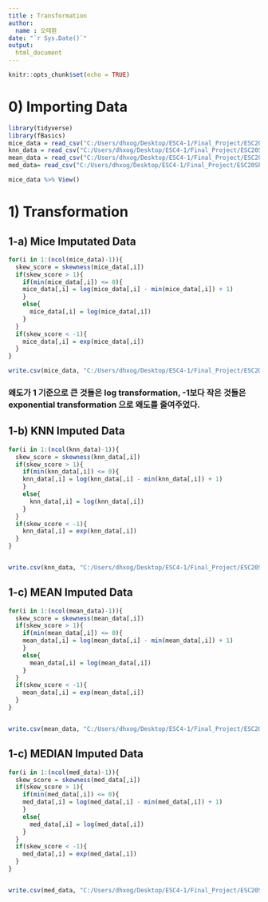 ```yaml
---
title : Transformation
author:
  name : 오태환
date: "`r Sys.Date()`"
output:
  html_document
---
```


```r
knitr::opts_chunk$set(echo = TRUE)
```

# 0) Importing Data
```r
library(tidyverse)
library(fBasics)
mice_data = read_csv("C:/Users/dhxog/Desktop/ESC4-1/Final_Project/ESC20SPRING_team4/finalEDA/data/new_imputed_data_mice.csv")
knn_data = read_csv("C:/Users/dhxog/Desktop/ESC4-1/Final_Project/ESC20SPRING_team4/finalEDA/data/new_imputed_data_knn.csv")
mean_data = read_csv("C:/Users/dhxog/Desktop/ESC4-1/Final_Project/ESC20SPRING_team4/finalEDA/data/new_imputed_data_mean.csv")
med_data= read_csv("C:/Users/dhxog/Desktop/ESC4-1/Final_Project/ESC20SPRING_team4/finalEDA/data/new_imputed_data_med.csv")

mice_data %>% View()
```

# 1) Transformation

## 1-a) Mice Imputated Data

```r
for(i in 1:(ncol(mice_data)-1)){
  skew_score = skewness(mice_data[,i])
  if(skew_score > 1){
    if(min(mice_data[,i]) <= 0){
    mice_data[,i] = log(mice_data[,i] - min(mice_data[,i]) + 1)
    }
    else{
      mice_data[,i] = log(mice_data[,i])
    }
  }
  if(skew_score < -1){
    mice_data[,i] = exp(mice_data[,i])
  }
}

write.csv(mice_data, "C:/Users/dhxog/Desktop/ESC4-1/Final_Project/ESC20SPRING_team4/finalEDA/data/new_transfromed_data_mice.csv", row.names = FALSE)

```

### 왜도가 1 기준으로 큰 것들은 log transformation, -1보다 작은 것들은 exponential transformation 으로 왜도를 줄여주었다.

## 1-b) KNN Imputed Data
```r
for(i in 1:(ncol(knn_data)-1)){
  skew_score = skewness(knn_data[,i])
  if(skew_score > 1){
    if(min(knn_data[,i]) <= 0){
    knn_data[,i] = log(knn_data[,i] - min(knn_data[,i]) + 1)
    }
    else{
      knn_data[,i] = log(knn_data[,i])
    }
  }
  if(skew_score < -1){
    knn_data[,i] = exp(knn_data[,i])
  }
}


write.csv(knn_data, "C:/Users/dhxog/Desktop/ESC4-1/Final_Project/ESC20SPRING_team4/finalEDA/data/new_transfromed_data_knn.csv", row.names = FALSE)
```

## 1-c) MEAN Imputed Data
```r
for(i in 1:(ncol(mean_data)-1)){
  skew_score = skewness(mean_data[,i])
  if(skew_score > 1){
    if(min(mean_data[,i]) <= 0){
    mean_data[,i] = log(mean_data[,i] - min(mean_data[,i]) + 1)
    }
    else{
      mean_data[,i] = log(mean_data[,i])
    }
  }
  if(skew_score < -1){
    mean_data[,i] = exp(mean_data[,i])
  }
}


write.csv(mean_data, "C:/Users/dhxog/Desktop/ESC4-1/Final_Project/ESC20SPRING_team4/finalEDA/data/new_transfromed_data_mean.csv", row.names = FALSE)
```

## 1-c) MEDIAN Imputed Data
```r
for(i in 1:(ncol(med_data)-1)){
  skew_score = skewness(med_data[,i])
  if(skew_score > 1){
    if(min(med_data[,i]) <= 0){
    med_data[,i] = log(med_data[,i] - min(med_data[,i]) + 1)
    }
    else{
      med_data[,i] = log(med_data[,i])
    }
  }
  if(skew_score < -1){
    med_data[,i] = exp(med_data[,i])
  }
}


write.csv(med_data, "C:/Users/dhxog/Desktop/ESC4-1/Final_Project/ESC20SPRING_team4/finalEDA/data/new_transfromed_data_med.csv", row.names = FALSE)
```